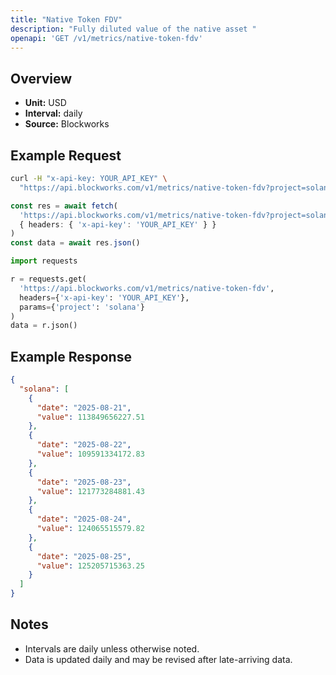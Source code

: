 ```yaml
---
title: "Native Token FDV"
description: "Fully diluted value of the native asset "
openapi: 'GET /v1/metrics/native-token-fdv'
---
```


## Overview

- **Unit:** USD
- **Interval:** daily
- **Source:** Blockworks

## Example Request

<CodeGroup>

```bash cURL
curl -H "x-api-key: YOUR_API_KEY" \
  "https://api.blockworks.com/v1/metrics/native-token-fdv?project=solana"
```

```typescript TypeScript
const res = await fetch(
  'https://api.blockworks.com/v1/metrics/native-token-fdv?project=solana',
  { headers: { 'x-api-key': 'YOUR_API_KEY' } }
)
const data = await res.json()
```

```python Python
import requests

r = requests.get(
  'https://api.blockworks.com/v1/metrics/native-token-fdv',
  headers={'x-api-key': 'YOUR_API_KEY'},
  params={'project': 'solana'}
)
data = r.json()
```

</CodeGroup>

## Example Response

```json
{
  "solana": [
    {
      "date": "2025-08-21",
      "value": 113849656227.51
    },
    {
      "date": "2025-08-22",
      "value": 109591334172.83
    },
    {
      "date": "2025-08-23",
      "value": 121773284881.43
    },
    {
      "date": "2025-08-24",
      "value": 124065515579.82
    },
    {
      "date": "2025-08-25",
      "value": 125205715363.25
    }
  ]
}
```

## Notes
- Intervals are daily unless otherwise noted.
- Data is updated daily and may be revised after late-arriving data.
